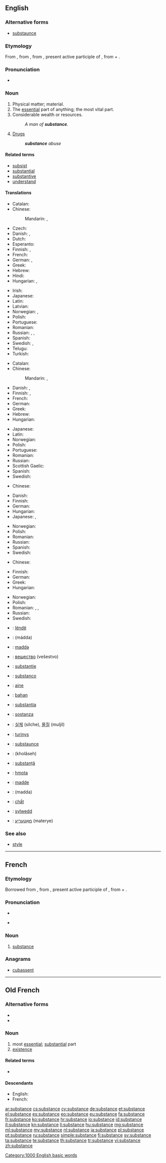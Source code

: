 ==English==
{{wikipedia}}

===Alternative forms===
* [[substaunce]] {{qualifier|archaic}}

===Etymology===
From {{etyl|fro}} {{term|substance|lang=fro}}, from {{etyl|la}} {{term|substantia||substance, essence|lang=la}}, from {{term|substans|substāns|lang=la}}, present active participle of {{term|substo|substō|exist; literally, stand under|lang=la}}, from {{term|sub|lang=la}} + {{term|sto|stō|stand|lang=la}}.

===Pronunciation===
* {{audio|en-us-substance.ogg|Audio (US)}}

===Noun===
{{en-noun}}

# Physical matter; material.
# The [[essential]] part of anything; the most vital part.
# Considerable wealth or resources.
#: ''A man of '''substance'''.''
# [[drug|Drugs]] {{gloss|illegal narcotics}}
#: '''''substance''' abuse''

====Related terms====
* [[subsist]]
* [[substantial]]
* [[substantive]]
* [[understand]]

====Translations====
{{trans-top|matter}}
* Catalan: {{t-|ca|substància|f}}
* Chinese:
*: Mandarin: {{t-|cmn|物質|sc=Hani}}, {{t-|cmn|物质|tr=wùzhì|sc=Hani}}
* Czech: {{t+|cs|látka|f}}
* Danish: {{t-|da|substans}}, {{t+|da|masse}}
* Dutch: {{t+|nl|substantie|f}}
* Esperanto: {{t-|eo|substanco}}
* Finnish: {{t+|fi|aine}}, {{t+|fi|materia}}
* French: {{t+|fr|substance|f}}
* German: {{t+|de|Substanz|f}}, {{t+|de|Stoff|m}}
* Greek: {{t+|el|ουσία|f|tr=ousía}}
* Hebrew: {{t+|he|חומר|m|tr=khómer}}
* Hindi: {{t-|hi|पदार्थ|m|tr=padārth}}
* Hungarian: {{t+|hu|anyag}}, {{t+|hu|tartalom}}
{{trans-mid}}
* Irish: {{t-|ga|mianach|m}}
* Japanese: {{t+|ja|物質|tr=busshitsu}}
* Latin: {{t-|la|substantia|f}}
* Latvian: {{t-|lv|viela|f}}
* Norwegian: {{t-|no|substans|m}}, {{t+|no|masse|m}}
* Polish: {{t+|pl|substancja|f}}
* Portuguese: {{t+|pt|substância|f}}
* Romanian: {{t-|ro|substanță|f}}
* Russian: {{t+|ru|вещество|n|tr=veščestvó}}, {{t+|ru|субстанция|f|tr=substáncija|sc=Cyrl}}, {{t+|ru|материя|f|tr=matérija|sc=Cyrl}}
* Spanish: {{t+|es|sustancia|f}}
* Swedish: {{t+|sv|ämne|n}}, {{t+|sv|substans|c}}
* Telugu: {{t+|te|పదార్థము|tr=padaarthamu}}
* Turkish: {{t+|tr|madde}}
{{trans-bottom}}

{{trans-top|essential part}}
* Catalan: {{t-|ca|substància|f}}
* Chinese:
*: Mandarin: {{t|cmn|實質|sc=Hani}}, {{t|cmn|实质|tr=shízhì|sc=Hani}}
* Danish: {{t-|da|substans}}, {{t-|da|hovedindhold}}
* Finnish: {{t+|fi|ydin}}, {{t+|fi|substanssi}}
* French: {{t+|fr|substance|f}}
* German: {{t+|de|Substanz|f}}
* Greek: {{t+|el|ουσία|f|tr=ousía}}
* Hebrew: {{t-|he|תוכן|m|tr=tókhen}}
* Hungarian: {{t+|hu|lényeg}}
{{trans-mid}}
* Japanese: {{t-|ja|骨子|tr=kosshi}}
* Latin: {{t-|la|substantia|f}}
* Norwegian: {{t-|no|substans|m}}
* Polish: {{t+|pl|istota|f}}
* Portuguese: {{t+|pt|substância|f}}
* Romanian: {{t-|ro|substanță|f}}
* Russian: {{t+|ru|сущность|f|tr=súščnostʹ|sc=Cyrl}}
* Scottish Gaelic: {{t-|gd|susbaint|f}}
* Spanish: {{t+|es|sustancia|f}}
* Swedish: {{t+|sv|substans|c}}
{{trans-bottom}}

{{trans-top|considerable wealth}}
* Chinese:
*: {{trreq|cmn}}
* Danish: {{t-|da|formue}}
* Finnish: {{t+|fi|vara|alt=varat|p}}
* German: {{t+|de|Substanz|f}}
* Hungarian: {{t+|hu|vagyon}}
* Japanese: {{t+|ja|本質|tr=honshitsu}}, {{t-|ja|実体|tr=jittai}}
{{trans-mid}}
* Norwegian: {{t-|no|formue|m}}
* Polish: {{t+|pl|majątek|m}}
* Romanian: {{t-|ro|substanță|f}}
* Russian: {{t+|ru|вес|m|tr=ves}}
* Spanish: {{t+|es|sustancia|f}}
* Swedish: {{t+|sv|resurs|c}}
{{trans-bottom}}

{{trans-top|drugs}}
* Chinese:
*: {{trreq|cmn}}
* Finnish: {{t+|fi|aine|alt=aineet|p}}
* German: {{t+|de|Substanz|f}}
* Greek: {{t+|el|ουσίες|tr=ousíes}} {{f|p}}
* Hungarian: {{t+|hu|szer}}
{{trans-mid}}
* Norwegian: {{t+|no|narkotika}}
* Polish: {{t+|pl|narkotyk|m}}
* Romanian: {{t-|ro|drog|n}}, {{t-|ro|droguri|n|p}}, {{t-|ro|narcotic|n}}
* Russian: {{t+|ru|вещество|n|tr=veščestvó}}
* Swedish: {{t+|sv|substans|c}}
{{trans-bottom}}

{{checktrans-top}}
* {{ttbc|sq}}: [[lëndë]]
* {{ttbc|ar}}: {{Arab|[[مادة]]}} (mádda) {{f}}
* {{ttbc|az}}: [[maddə]]
* {{ttbc|bg}}: [[вещество]] (vešestvo) {{n}}
* {{ttbc|nl}}: [[substantie]]
* {{ttbc|eo}}: [[substanco]]
* {{ttbc|et}}: [[aine]]
* {{ttbc|id}}: [[bahan]]
* {{ttbc|ia}}: [[substantia]]
* {{ttbc|it}}: [[sostanza]] {{f}}
{{trans-mid}}
* {{ttbc|ko}}: [[실체]] (silche), [[물질]] (muljil)
* {{ttbc|lt}}: [[turinys]]
* {{ttbc|enm}}: [[substaunce]]
* {{ttbc|fa}}: {{fa-Arab|[[خلاصه]]}} (kholâseh)
* {{ttbc|ro}}: [[substanță]] {{f}}
* {{ttbc|sk}}: [[hmota]] {{f}}
* {{ttbc|tr}}: [[madde]]
* {{ttbc|ug}}: (madda)
* {{ttbc|vi}}: [[chất]]
* {{ttbc|cy}}: [[sylwedd]]
* {{ttbc|yi}}: [[מאַטעריע]] (materye)
{{trans-bottom}}

===See also===
* [[style]]

[[Category:1000 English basic words]]

----

==French==

===Etymology===
Borrowed from {{etyl|la|fr}} {{term|substantia||substance, essence|lang=la}}, from {{term|substans|substāns|lang=la}}, present active participle of {{term|substo|substō|exist; literally, stand under|lang=la}}, from {{term|sub|lang=la}} + {{term|sto|stō|stand|lang=la}}.

===Pronunciation===
* {{audio|Fr-substance.ogg|audio}}
* {{IPA|/syb.stɑ̃s/|lang=fr}} {{X-SAMPA|/syb.stA~s/}}

===Noun===
{{fr-noun|f}}

# [[#Noun|substance]]

===Anagrams===
* [[cubassent#French|cubassent]]

----

==Old French==

===Alternative forms===
* {{l|fro|sostance}}
* {{l|fro|sustance}}

===Noun===
{{fro-noun|f}}

# most [[essential]]; [[substantial]] part
# [[existence]]

====Related terms====
* {{l|fro|substantiel}}

====Descendants====
* English: {{l|en|substance}} {{qualifier|borrowed}}
* French: {{l|fr|substance}}

[[ar:substance]]
[[cs:substance]]
[[cy:substance]]
[[de:substance]]
[[et:substance]]
[[el:substance]]
[[es:substance]]
[[eo:substance]]
[[eu:substance]]
[[fa:substance]]
[[fr:substance]]
[[ko:substance]]
[[hr:substance]]
[[io:substance]]
[[id:substance]]
[[it:substance]]
[[kn:substance]]
[[li:substance]]
[[hu:substance]]
[[mg:substance]]
[[ml:substance]]
[[my:substance]]
[[nl:substance]]
[[ja:substance]]
[[pl:substance]]
[[pt:substance]]
[[ru:substance]]
[[simple:substance]]
[[fi:substance]]
[[sv:substance]]
[[ta:substance]]
[[te:substance]]
[[th:substance]]
[[tr:substance]]
[[vi:substance]]
[[zh:substance]]